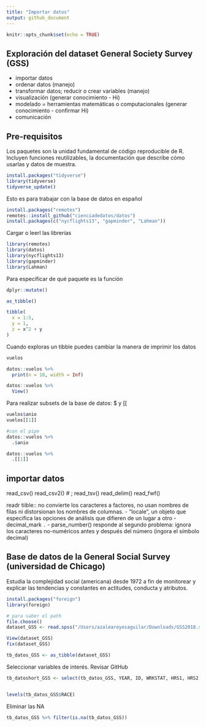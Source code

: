 ```yaml
---
title: "Importar datos"
output: github_document
---
```


```r
knitr::opts_chunk$set(echo = TRUE)
```

## Exploración del dataset General Society Survey (GSS)

- importar datos
- ordenar datos (manejo)
- transformar datos; reducir o crear variables (manejo)
- visualización (generar conocimiento - Hi)
- modelado = herramientas matemáticas o computacionales (generar conocimiento - confirmar Hi)
- comunicación 

## Pre-requisitos 
Los paquetes son la unidad fundamental de código reproducible de R. Incluyen funciones reutilizables, la documentación que describe cómo usarlas y datos de muestra.

```r
install.packages("tidyverse")
library(tidyverse)
tidyverse_update()
```


Esto es para trabajar con la base de datos en español
```r
install.packages("remotes")
remotes::install_github("cienciadedatos/datos")
install.packages(c("nycflights13", "gapminder", "Lahman"))
```

Cargar o leerl las librerías
```r
library(remotes)
library(datos)
library(nycflights13)
library(gapminder)
library(Lahman)
```



Para especificar de qué paquete es la función 
```r
dplyr::mutate()
```


```r
as_tibble()

tibble(
  x = 1:5,
  y = 1,
  z = x^2 + y
)
```

Cuando exploras un tibble puedes cambiar la manera de imprimir los datos 
```r
vuelos 

datos::vuelos %>%
  print(n = 10, width = Inf)

datos::vuelos %>%
  View()
```

Para realizar subsets de la base de datos: $ y [[
```r
vuelos$anio
vuelos[[1]]

#con el pipe 
datos::vuelos %>%
  .$anio

datos::vuelos %>%
  .[[1]]
```

## importar datos
read_csv()
read_csv2() # ;
read_tsv()
read_delim()
read_fwf()


readr
tiible:: no convierte los caracteres a factores, no usan nombres de filas ni distorsionan los nombres de columnas.
- “locale”, un objeto que especifica las opciones de análisis que difieren de un lugar a otro
- decimal_mark `.`
- parse_number() responde al segundo problema: ignora los caracteres no-numéricos antes y después del número (ingora el símbolo decimal)


## Base de datos de la General Social Survey (universidad de Chicago)
Estudia la complejidad social (americana) desde 1972 a fin de monitorear y explicar las tendencias y constantes en actitudes, conducta y atributos. 

```r
install.packages("foreign")
library(foreign)

# para saber el path
file.choose()
dataset_GSS <- read.spss("/Users/azaleareyesaguilar/Downloads/GSS2018.sav", to.data.frame=TRUE)

View(dataset_GSS)
fix(dataset_GSS)
```

```r
tb_datos_GSS <- as_tibble(dataset_GSS)
```

Seleccionar variables de interés. Revisar GitHub 
```r
tb_datoshort_GSS <- select(tb_datos_GSS, YEAR, ID, WRKSTAT, HRS1, HRS2, MARITAL, PRESTG105PLUS, MARTYPE, DIVORCE, WIDOWED, COIND10, MAOCC10, SIBS, CHILDS, AGE, AGEKDBRN, EDUC, PAEDUC, MAEDUC, SPEDUC, COEDUC, DEGREE, PADEG, MADEG, SPDEG, SEX, RACE, BORN, PARBORN, GRANBORN, HOMPOP, EARNRS, INCOME, RINCOME, INCOM16, RINCOM16, PARTYID, VOTE12, VOTE16, PRES12, PRES16, IF12WHO, IF16WHO, POLVIEWS, SPKRAC, COLRAC, LIBRAC, SPKCOM, COLCOM, LIBCOM, SPKMIL, COLMIL, LIBMIL, SPKHOMO, COLHOMO, LIBHOMO, SPKMSLM, COLMSLM, LIBMIL, HAPPY, HAPMAR, HAPCOHAB, HEALTH, LIFE, FAIR, TRUST, SATFAM7, SATJOB, SATLIFE, SATSOC, FEHIRE, FEAR, FECHLD, FEJOBAFF, ABANY, PREMARSX, TEENSEX, XMARSEX, HOMOSEX)


levels(tb_datos_GSS$RACE)

```


Eliminar las NA
```r
tb_datos_GSS %>% filter(is.na(tb_datos_GSS))
```


